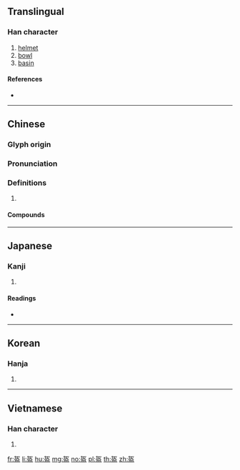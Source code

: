 {{character info/new}}
==Translingual==

===Han character===
{{Han char|rn=108|rad=皿|as=06|sn=11|four=40107|canj=KFBT}}

# [[helmet]]
# [[bowl]]
# [[basin]]

====References====
* {{Han ref|kx=0794.110|dkj=22992|dj=1209.090|hdz=42562.020|uh=76D4|ud=30420|bh=B2AF|bd=45743}}

----

==Chinese==
{{zh-forms}}

===Glyph origin===
{{Han etym}}

===Pronunciation===
{{zh-pron
|m=kuī
|c=kwai1
|mn=khoe
|mc=y
|oc=y
|cat=
}}

===Definitions===
{{zh-hanzi}}

# {{rfdef|zh}}

====Compounds====
{{zh-der|丟盔卸甲|丟盔撩甲|丟盔棄甲|帽盔|盔子|盔甲|盔頭|鋼盔|鍋盔|頭盔}}

----

==Japanese==

===Kanji===
{{ja-kanji|grade=|rs=皿06}}

# {{defn|lang=ja|sort=皿06}}

====Readings====
* {{ja-readings|on=[[かい]] (kai)|kun=[[はち]] (hachi)}}

----

==Korean==

===Hanja===
{{ko-hanja|hangeul=회|eumhun=|rv=hoe|mr=hoe|y=hoy}}

# {{defn|lang=ko|sort=皿06}}

----

==Vietnamese==

===Han character===
{{vi-hantu|[[khôi]]|rs=皿06}}

# {{defn|lang=vi|sort=皿06}}

[[fr:盔]]
[[li:盔]]
[[hu:盔]]
[[mg:盔]]
[[no:盔]]
[[pl:盔]]
[[th:盔]]
[[zh:盔]]